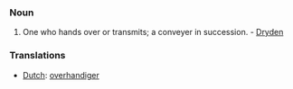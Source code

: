 ===Noun===
#One who hands over or transmits; a conveyer in succession. - [[Dryden]]

===Translations===
*[[Dutch]]: [[overhandiger]]